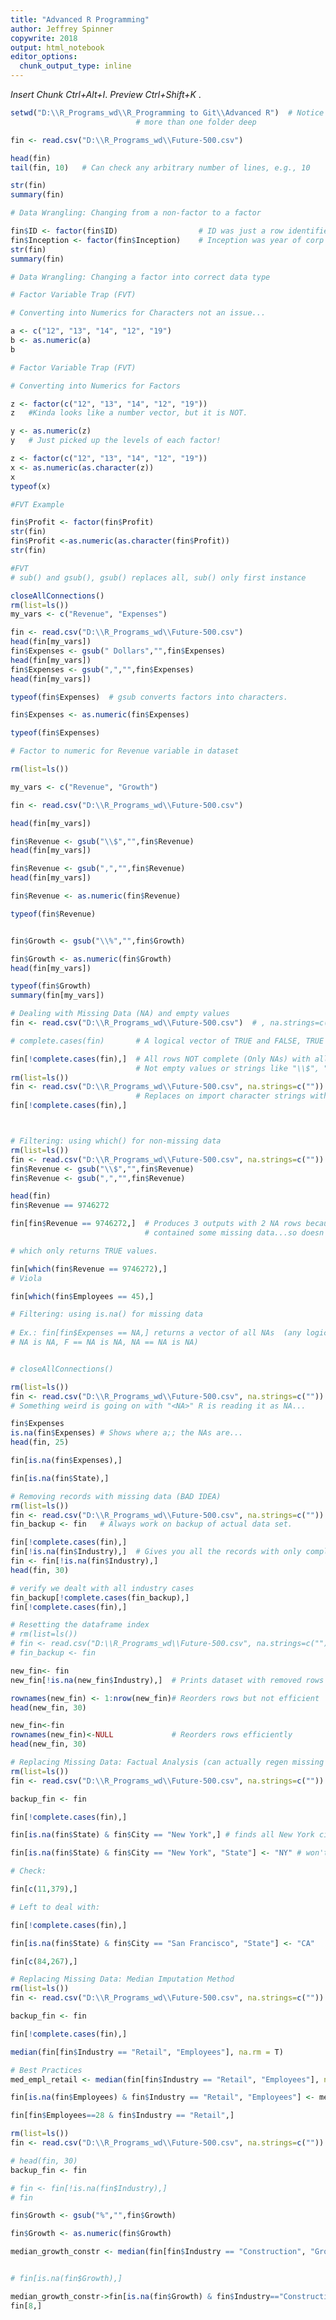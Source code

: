 ```yaml
---
title: "Advanced R Programming"
author: Jeffrey Spinner
copywrite: 2018
output: html_notebook
editor_options: 
  chunk_output_type: inline
---
```

*Insert Chunk*  *Ctrl+Alt+I*.
*Preview* *Ctrl+Shift+K* .


```r
setwd("D:\\R_Programs_wd\\R_Programming to Git\\Advanced R")  # Notice \\, need for each time if 
                            # more than one folder deep

fin <- read.csv("D:\\R_Programs_wd\\Future-500.csv")

head(fin)
tail(fin, 10)   # Can check any arbitrary number of lines, e.g., 10

str(fin)
summary(fin)

```


```r
# Data Wrangling: Changing from a non-factor to a factor

fin$ID <- factor(fin$ID)                  # ID was just a row identifier.
fin$Inception <- factor(fin$Inception)    # Inception was year of corp creation, a catagorical variable.
str(fin)
summary(fin)
```



```r
# Data Wrangling: Changing a factor into correct data type

# Factor Variable Trap (FVT)

# Converting into Numerics for Characters not an issue...

a <- c("12", "13", "14", "12", "19")
b <- as.numeric(a)
b

```

```r
# Factor Variable Trap (FVT)

# Converting into Numerics for Factors

z <- factor(c("12", "13", "14", "12", "19"))
z   #Kinda looks like a number vector, but it is NOT.
```

```r
y <- as.numeric(z)
y   # Just picked up the levels of each factor!
```
```r
z <- factor(c("12", "13", "14", "12", "19"))
x <- as.numeric(as.character(z))
x
typeof(x)
```

```r
#FVT Example

fin$Profit <- factor(fin$Profit)
str(fin)
fin$Profit <-as.numeric(as.character(fin$Profit))
str(fin)
```

```r
#FVT
# sub() and gsub(), gsub() replaces all, sub() only first instance

closeAllConnections()
rm(list=ls())
my_vars <- c("Revenue", "Expenses")

fin <- read.csv("D:\\R_Programs_wd\\Future-500.csv")
head(fin[my_vars])
fin$Expenses <- gsub(" Dollars","",fin$Expenses)
head(fin[my_vars])
fin$Expenses <- gsub(",","",fin$Expenses)
head(fin[my_vars])

typeof(fin$Expenses)  # gsub converts factors into characters.

fin$Expenses <- as.numeric(fin$Expenses)

typeof(fin$Expenses)

```
```r
# Factor to numeric for Revenue variable in dataset

rm(list=ls())

my_vars <- c("Revenue", "Growth")

fin <- read.csv("D:\\R_Programs_wd\\Future-500.csv")

head(fin[my_vars])

fin$Revenue <- gsub("\\$","",fin$Revenue)
head(fin[my_vars])

fin$Revenue <- gsub(",","",fin$Revenue)
head(fin[my_vars])

fin$Revenue <- as.numeric(fin$Revenue)

typeof(fin$Revenue)


fin$Growth <- gsub("\\%","",fin$Growth)

fin$Growth <- as.numeric(fin$Growth)
head(fin[my_vars])

typeof(fin$Growth)
summary(fin[my_vars])
```

```r
# Dealing with Missing Data (NA) and empty values
fin <- read.csv("D:\\R_Programs_wd\\Future-500.csv")  # , na.strings=c("", "<NA>") <NA> is treated as NA

# complete.cases(fin)       # A logical vector of TRUE and FALSE, TRUE if all values

fin[!complete.cases(fin),]  # All rows NOT complete (Only NAs) with all columns (variables)\
                            # Not empty values or strings like "\\$", "," etc <NA> is treated as NA (dup)
rm(list=ls())
fin <- read.csv("D:\\R_Programs_wd\\Future-500.csv", na.strings=c(""))
                            # Replaces on import character strings with NA
fin[!complete.cases(fin),]




```

```r
# Filtering: using which() for non-missing data
rm(list=ls())
fin <- read.csv("D:\\R_Programs_wd\\Future-500.csv", na.strings=c(""))
fin$Revenue <- gsub("\\$","",fin$Revenue)
fin$Revenue <- gsub(",","",fin$Revenue)

head(fin)
fin$Revenue == 9746272

fin[fin$Revenue == 9746272,]  # Produces 3 outputs with 2 NA rows because that record 
                              # contained some missing data...so doesn't know what to do.

# which only returns TRUE values.

fin[which(fin$Revenue == 9746272),]
# Viola

fin[which(fin$Employees == 45),]

```

```r
# Filtering: using is.na() for missing data
 
# Ex.: fin[fin$Expenses == NA,] returns a vector of all NAs  (any logical comparison to NA is NA T == 
# NA is NA, F == NA is NA, NA == NA is NA)


# closeAllConnections()

rm(list=ls())
fin <- read.csv("D:\\R_Programs_wd\\Future-500.csv", na.strings=c(""))
# Something weird is going on with "<NA>" R is reading it as NA...

fin$Expenses
is.na(fin$Expenses) # Shows where a;; the NAs are...
head(fin, 25)

fin[is.na(fin$Expenses),]

fin[is.na(fin$State),]
```
```r
# Removing records with missing data (BAD IDEA)
rm(list=ls())
fin <- read.csv("D:\\R_Programs_wd\\Future-500.csv", na.strings=c(""))
fin_backup <- fin   # Always work on backup of actual data set.

fin[!complete.cases(fin),]
fin[!is.na(fin$Industry),]  # Gives you all the records with only complete data
fin <- fin[!is.na(fin$Industry),]
head(fin, 30)

# verify we dealt with all industry cases
fin_backup[!complete.cases(fin_backup),]
fin[!complete.cases(fin),]
```





```r
# Resetting the dataframe index
# rm(list=ls())
# fin <- read.csv("D:\\R_Programs_wd\\Future-500.csv", na.strings=c(""))
# fin_backup <- fin  

new_fin<- fin
new_fin[!is.na(new_fin$Industry),]  # Prints dataset with removed rows

rownames(new_fin) <- 1:nrow(new_fin)# Reorders rows but not efficient
head(new_fin, 30)

new_fin<-fin
rownames(new_fin)<-NULL             # Reorders rows efficiently
head(new_fin, 30)


```

```r
# Replacing Missing Data: Factual Analysis (can actually regen missing data) ffs
rm(list=ls())
fin <- read.csv("D:\\R_Programs_wd\\Future-500.csv", na.strings=c(""))

backup_fin <- fin

fin[!complete.cases(fin),]

fin[is.na(fin$State) & fin$City == "New York",] # finds all New York cities without NY as state, i.e., NA

fin[is.na(fin$State) & fin$City == "New York", "State"] <- "NY" # won't print out...

# Check:

fin[c(11,379),]

# Left to deal with:

fin[!complete.cases(fin),]

fin[is.na(fin$State) & fin$City == "San Francisco", "State"] <- "CA"

fin[c(84,267),]
```

```r
# Replacing Missing Data: Median Imputation Method 
rm(list=ls())
fin <- read.csv("D:\\R_Programs_wd\\Future-500.csv", na.strings=c(""))

backup_fin <- fin

fin[!complete.cases(fin),]

median(fin[fin$Industry == "Retail", "Employees"], na.rm = T)

# Best Practices 
med_empl_retail <- median(fin[fin$Industry == "Retail", "Employees"], na.rm = T)

fin[is.na(fin$Employees) & fin$Industry == "Retail", "Employees"] <- med_empl_retail

fin[fin$Employees==28 & fin$Industry == "Retail",]

```

```r
rm(list=ls())
fin <- read.csv("D:\\R_Programs_wd\\Future-500.csv", na.strings=c(""))

# head(fin, 30)
backup_fin <- fin

# fin <- fin[!is.na(fin$Industry),]
# fin

fin$Growth <- gsub("%","",fin$Growth)

fin$Growth <- as.numeric(fin$Growth)

median_growth_constr <- median(fin[fin$Industry == "Construction", "Growth"], na.rm = T)


# fin[is.na(fin$Growth),]

median_growth_constr->fin[is.na(fin$Growth) & fin$Industry=="Construction", "Growth"] 
fin[8,]
```

